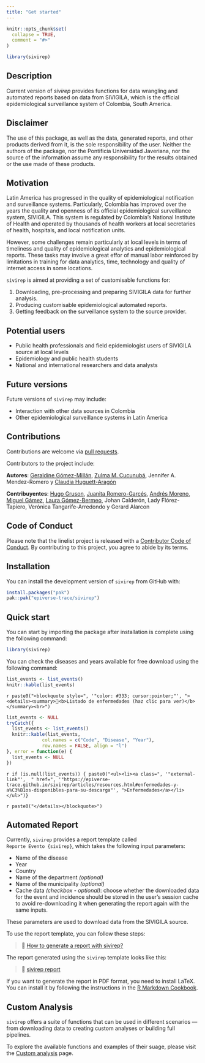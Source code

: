 ```yaml
---
title: "Get started"
---
```


```r
knitr::opts_chunk$set(
  collapse = TRUE,
  comment = "#>"
)
```

```r
library(sivirep)
```

## Description

Current version of *sivirep* provides functions for data wrangling and
automated reports based on data from SIVIGILA, which is the official 
epidemiological surveillance system of Colombia, South America.

## Disclaimer

The use of this package, as well as the data, generated reports, and other 
products derived from it, is the sole responsibility of the user. Neither the 
authors of the package, nor the Pontificia Universidad Javeriana, nor the 
source of the information assume any responsibility for the results obtained 
or the use made of these products.

## Motivation

Latin America has progressed in the quality of epidemiological
notification and surveillance systems. Particularly, Colombia has
improved over the years the quality and openness of its official
epidemiological surveillance system, SIVIGILA. This system is regulated 
by Colombia's National Institute of Health and operated by thousands of health 
workers at local secretaries of health, hospitals, and local notification units.

However, some challenges remain particularly at local levels in terms of
timeliness and quality of epidemiological analytics and epidemiological
reports. These tasks may involve a great effor of manual labor reinforced
by limitations in training for data analytics, time, technology and
quality of internet access in some locations.

`sivirep` is aimed at providing a set of customisable functions for:

1)  Downloading, pre-processing and preparing SIVIGILA data for further
    analysis.
2)  Producing customisable epidemiological automated reports.
3)  Getting feedback on the surveillance system to the source provider.

## Potential users

-   Public health professionals and field epidemiologist users of
    SIVIGILA source at local levels
-   Epidemiology and public health students
-   National and international researchers and data analysts

## Future versions

Future versions of `sivirep` may include:

-   Interaction with other data sources in Colombia
-   Other epidemiological surveillance systems in Latin America

## Contributions

Contributions are welcome via [pull
requests](https://github.com/epiverse-trace/sivirep/pulls).

Contributors to the project include:

**Autores**: [Geraldine Gómez-Millán](https://github.com/GeraldineGomez), 
[Zulma M. Cucunubá](https://github.com/zmcucunuba), Jennifer A. Mendez-Romero y [Claudia Huguett-Aragón](https://github.com/chuguett)

**Contribuyentes**:
[Hugo Gruson](https://github.com/Bisaloo), [Juanita Romero-Garcés](https://github.com/juanitaromerog), [Andrés Moreno](https://github.com/andresmore), 
[Miguel Gámez](https://github.com/megamezl), [Laura Gómez-Bermeo](https://github.com/lgbermeo), Johan Calderón, Lady Flórez-Tapiero, 
Verónica Tangarife-Arredondo y Gerard Alarcon

## Code of Conduct

Please note that the linelist project is released with a [Contributor
Code of 
Conduct](https://contributor-covenant.org/version/2/0/CODE_OF_CONDUCT.html).
By contributing to this project, you agree to abide by its terms.

## Installation

You can install the development version of `sivirep` from GitHub with:

```r
install.packages("pak")
pak::pak("epiverse-trace/sivirep")
```

## Quick start

You can start by importing the package after installation is complete using the 
following command:

```r
library(sivirep)
```

You can check the diseases and years available for free download using the 
following command:

```r
list_events <- list_events()
knitr::kable(list_events)
```

`r paste0("<blockquote style=", '"color: #333; cursor:pointer;"', "><details><summary>🦠<b>Listado de enfermedades (haz clic para ver)</b></summary><br>")`

```r
list_events <- NULL
tryCatch({
  list_events <- list_events()
  knitr::kable(list_events,
             col.names = c("Code", "Disease", "Year"),
             row.names = FALSE, align = "l")
}, error = function(e) {
  list_events <- NULL
})
```

`r if (is.null(list_events)) { paste0("<ul><li><a class=", '"external-link"',  " href=", '"https://epiverse-trace.github.io/sivirep/articles/resources.html#enfermedades-y-a%C3%B1os-disponibles-para-su-descarga"', ">Enfermedades</a></li></ul>")}`

`r paste0("</details></blockquote>")`

## Automated Report

Currently, `sivirep` provides a report template called  
`Reporte Evento {sivirep}`, which takes the following input parameters:

-   Name of the disease  
-   Year  
-   Country  
-   Name of the department *(optional)*  
-   Name of the municipality *(optional)*
-   Cache data *(checkbox - optional)*: choose whether the downloaded data for 
    the event and incidence should be stored in the user's session cache to 
    avoid re-downloading it when generating the report again with the same 
    inputs.

These parameters are used to download data from the SIVIGILA source.

To use the report template, you can follow these steps:

> 🎥 [How to generate a report with sivirep?](https://youtu.be/wsgXQKEeg8I)

The report generated using the `sivirep` template looks like this:

> 🎥 [sivirep report](https://youtu.be/NRUNwVrs4io)

If you want to generate the report in PDF format, you need to install LaTeX.  
You can install it by following the instructions in the [R Markdown Cookbook](https://bookdown.org/yihui/rmarkdown-cookbook/install-latex.html).

## Custom Analysis

`sivirep` offers a suite of functions that can be used in different scenarios —  
from downloading data to creating custom analyses or building full 
pipelines.

To explore the available functions and examples of their suage, please visit the 
[Custom analysis](https://epiverse-trace.github.io/sivirep/articles/custom_analysis_en.html) 
page.
